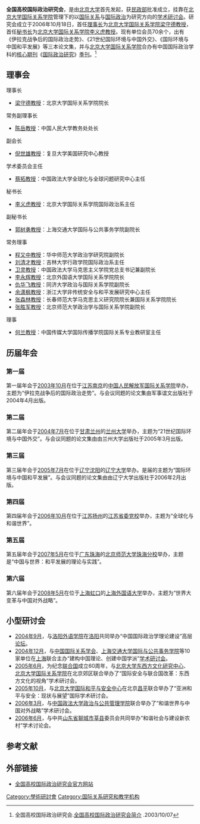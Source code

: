 {{Infobox Non-profit
| Non-profit_name   = 全国高校国际政治研究会
| Non-profit_logo   = 
| Non-profit_type   = 
| founded_date      = 10月18日，2006年
| founder           = [[北京大学|北京大学]]
| location          = {{PRC}}
| origins           = 
| key_people        = 
| area_served       = {{PRC}}
| focus             = [[国际关系|国际关系]]，[[国际政治|国际政治]]
| method            = [[学术研讨会|学术研讨会]]
| revenue           = 
| endowment         = 
| num_volunteers    = 40
| num_employees     = 
| num_members       = 100+
| owner             = 
| Non-profit_slogan = 一国两治 统一中国
| homepage          = [http://www.sis.pku.edu.cn/web/Yanjiuhui.aspx]
| tax_exempt        = 
| dissolved         = 
| footnotes         = 
}}

'''全国高校国际政治研究会'''，是由[[北京大学|北京大学]]首先发起，获[[民政部|民政部]]批准成立，挂靠在[[北京大学国际关系学院|北京大学国际关系学院]]管理下的以[[国际关系|国际关系]]与[[国际政治|国际政治]]为研究方向的[[学术研讨会|学术研讨会]]。研究会成立于2006年10月18日，首任[[理事长|理事长]]为[[北京大学国际关系学院|北京大学国际关系学院]][[梁守德|梁守德]][[教授|教授]]，首任[[秘书长|秘书长]]为[[北京大学国际关系学院|北京大学国际关系学院]][[李义虎|李义虎]][[教授|教授]]。现有单位会员70余个，出有《伊拉克战争后的国际政治走势》、《21世纪国际环境与中国外交》、《国际环境与中国和平发展》等三本论文集，并与[[北京大学国际关系学院|北京大学国际关系学院]]合办有中国国际政治学科的[[核心期刊|核心期刊]]《[[国际政治研究|国际政治研究]]》[[季刊|季刊]]。<ref>全国高校国际政治研究会.[http://www.sis.pku.edu.cn/web/Yanjiuhujianjie.aspx 全国高校国际政治研究会简介] {{Wayback|url=http://www.sis.pku.edu.cn/web/Yanjiuhujianjie.aspx |date=20080526233614 }}.2003/10/07</ref>


==理事会==
{{col-begin}}
{{col-5}}
;理事长
* [[梁守德|梁守德]][[教授|教授]]：北京大学国际关系学院院长
;常务副理事长
* [[陈岳|陈岳]][[教授|教授]]：中国人民大学教务处处长
;副会长
* [[倪世雄|倪世雄]][[教授|教授]]：复旦大学美国研究中心教授
{{col-5}}
;学术委员会主任
* [[蔡拓|蔡拓]][[教授|教授]]：中国政法大学全球化与全球问题研究中心主任
;秘书长
* [[李义虎|李义虎]][[教授|教授]]：北京大学国际关系学院国际政治系主任
;副秘书长
* [[郭树勇|郭树勇]][[教授|教授]]：上海交通大学国际与公共事务学院副院长
{{col-end}}
;常务理事
* [[程又中|程又中]][[教授|教授]]：华中师范大学政治学研究院副院长
* [[刘清才|刘清才]][[教授|教授]]：吉林大学行政学院国际政治系主任
* [[卫灵|卫灵]][[教授|教授]]：中国政法大学马克思主义学院党总支书记兼副院长
* [[李永辉|李永辉]][[教授|教授]]：北京外国语大学国际关系学院院长
* [[仇华飞|仇华飞]][[教授|教授]]：同济大学政治与国际关系学院副院长
* [[余潇枫|余潇枫]][[教授|教授]]：浙江大学非传统安全与和平发展研究中心主任
* [[张森林|张森林]][[教授|教授]]：长春师范大学马克思主义研究院院长兼国际关系学院院长
* [[张胜军|张胜军]][[教授|教授]]：北京师范大学政治学与国际关系学院副院长
;理事
* [[何兰|何兰]][[教授|教授]]：中国传媒大学国际传播学院国际关系专业教研室主任

==历届年会==
===第一届===
第一届年会于[[2003年10月|2003年10月]]在位于[[江苏|江苏]][[南京|南京]]的[[中国人民解放军国际关系学院|中国人民解放军国际关系学院]]举办，主题为“伊拉克战争后的国际政治走势”。与会议同题的论文集由军事谊文出版社于2004年4月出版。

===第二届===
第二届年会于[[2004年7月|2004年7月]]在位于[[甘肃|甘肃]][[兰州|兰州]]的[[兰州大学|兰州大学]]举办，主题为“21世纪国际环境与中国外交”。与会议同题的论文集由由兰州大学出版社于2005年3月出版。

===第三届===
第三届年会于[[2005年7月|2005年7月]]在位于[[辽宁|辽宁]][[沈阳|沈阳]]的[[辽宁大学|辽宁大学]]举办。是届的主题为“国际环境与中国和平发展”。与会议同题的论文集由由辽宁大学出版社于2006年2月出版。

===第四届===
第四届年会于[[2006年10月|2006年10月]]在位于[[江苏|江苏]][[扬州|扬州]]的[[江苏省委党校|江苏省委党校]]举办，主题为“全球化与和谐世界”。

===第五届===
第五届年会于[[2007年5月|2007年5月]]在位于[[广东|广东]][[珠海|珠海]]的[[北京师范大学珠海分校|北京师范大学珠海分校]]举办，主题是“中国与世界：和平发展的理论与实践”。

===第六届===
第六届年会于[[2008年5月|2008年5月]]在位于[[上海|上海]][[虹口|虹口]]的[[上海外国语大学|上海外国语大学]]举办，主题为“世界大变革与中国对外战略”。

== 小型研讨会 ==
* [[2004年9月|2004年9月]]，与[[洛阳外语学院|洛阳外语学院]]在[[洛阳|洛阳]]共同举办“中国国际政治学理论建设”高层[[论坛|论坛]]。
* [[2004年12月|2004年12月]]，与[[中国国际关系学会|中国国际关系学会]]、[[上海交通大学国际与公共事务学院|上海交通大学国际与公共事务学院]]等10家单位在[[上海|上海]]联合主办“建构中国理论、创建中国学派”[[学术研讨会|学术研讨会]]。
* [[2005年6月|2005年6月]]，为纪念[[联合国|联合国]]成立60周年，与[[北京大学东西方文化研究中心|北京大学东西方文化研究中心]]、[[北京大学国际关系学院|北京大学国际关系学院]]在北京郊区联合举办了“国际安全与联合国改革：东西方文化的视角”学术研讨会。
* [[2005年10月|2005年10月]]，与[[北京大学国际和平与安全中心|北京大学国际和平与安全中心]]在北京[[昌平|昌平]]联合举办了“亚洲和平与安全：现状与展望”国际学术研讨会。
* [[2006年3月|2006年3月]]，与[[中国政法大学政治与公共管理学院|中国政法大学政治与公共管理学院]]联合举办了“和谐世界与中国对外战略”学术研讨会。
* [[2006年6月|2006年6月]]，与中共[[山东省|山东省]][[聊城市|聊城市]][[莘县|莘县]]委员会共同举办“和谐社会与建设新农村”学术讨论会。

== 参考文献 ==
{{Reflist}}

==外部链接==
* [http://www.sis.pku.edu.cn/web/Yanjiuhui.aspx 全国高校国际政治研究会官方网站]{{Wayback|url=http://www.sis.pku.edu.cn/web/Yanjiuhui.aspx |date=20090406074816 }}

[[Category:學術研討會|Category:學術研討會]]
[[Category:国际关系研究和教学机构|Category:国际关系研究和教学机构]]
